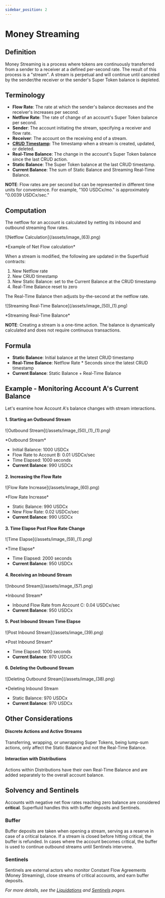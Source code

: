 ```yaml
---
sidebar_position: 2
---
```


# Money Streaming

## Definition

Money Streaming is a process where tokens are continuously transferred from a sender to a receiver at a defined per-second rate. The result of this process is a "stream". A stream is perpetual and will continue until canceled by the sender/the receiver or the sender's Super Token balance is depleted.

## **Terminology**

- **Flow Rate**: The rate at which the sender's balance decreases and the receiver's increases per second.
- **Netflow Rate**: The rate of change of an account's Super Token balance per second.
- **Sender**: The account initiating the stream, specifying a receiver and flow rate.
- **Receiver**: The account on the receiving end of a stream.
- [**CRUD Timestamp**](https://en.wikipedia.org/wiki/Create,_read,_update_and_delete): The timestamp when a stream is created, updated, or deleted.
- **Real-Time Balance**: The change in the account's Super Token balance since the last CRUD action.
- **Static Balance**: The Super Token balance at the last CRUD timestamp.
- **Current Balance**: The sum of Static Balance and Streaming Real-Time Balance.

<Admonition type="info">
<strong>NOTE</strong>: Flow rates are per second but can be represented in different time units for convenience. For example, "100 USDCx/mo." is approximately "0.0039 USDCx/sec."
</Admonition>

## Computation

The netflow for an account is calculated by netting its inbound and outbound streaming flow rates.

<div style={{ display: "flex", justifyContent: "center" }}>
  ![Netflow Calculation](/assets/image_(63).png)
</div>
<div style={{ display: "flex", justifyContent: "center" }}>
  <p>*Example of Net Flow calculation*</p>
</div>

When a stream is modified, the following are updated in the Superfluid contracts:

1. New Netflow rate
2. New CRUD timestamp
3. New Static Balance: set to the Current Balance at the CRUD timestamp
4. Real-Time Balance reset to zero

The Real-Time Balance then adjusts by-the-second at the netflow rate.

<div style={{ display: "flex", justifyContent: "center" }}>
  ![Streaming Real-Time Balance](/assets/image_(50)_(1).png)
</div>
<div style={{ display: "flex", justifyContent: "center" }}>
  <p>*Streaming Real-Time Balance*</p>
</div>

<Admonition type="info">
<strong>NOTE</strong>: Creating a stream is a one-time action. The balance is dynamically calculated and does not require continuous transactions.
</Admonition>

## **Formula**

- **Static Balance**: Initial balance at the latest CRUD timestamp
- **Real-Time Balance**: Netflow Rate * Seconds since the latest CRUD timestamp
- **Current Balance**: Static Balance + Real-Time Balance

## Example - Monitoring Account A's Current Balance

Let's examine how Account A's balance changes with stream interactions.

#### **1. Starting an Outbound Stream**

<div style={{ display: "flex", justifyContent: "center" }}>
  ![Outbound Stream](/assets/image_(50)_(1)_(1).png)
</div>
<div style={{ display: "flex", justifyContent: "center" }}>
  <p>*Outbound Stream*</p>
</div>

- Initial Balance: 1000 USDCx
- Flow Rate to Account B: 0.01 USDCx/sec
- Time Elapsed: 1000 seconds
- **Current Balance**: 990 USDCx

#### **2. Increasing the Flow Rate**



<div style={{ display: "flex", justifyContent: "center" }}>
  ![Flow Rate Increase](/assets/image_(60).png)
</div>
<div style={{ display: "flex", justifyContent: "center" }}>
  <p>*Flow Rate Increase*</p>
</div>

- Static Balance: 990 USDCx
- New Flow Rate: 0.02 USDCx/sec
- **Current Balance**: 990 USDCx

#### **3. Time Elapse Post Flow Rate Change**

<div style={{ display: "flex", justifyContent: "center" }}>
  ![Time Elapse](/assets/image_(59)_(1).png)
</div>
<div style={{ display: "flex", justifyContent: "center" }}>
  <p>*Time Elapse*</p>
</div>

- Time Elapsed: 2000 seconds
- **Current Balance**: 950 USDCx

#### **4. Receiving an Inbound Stream**

<div style={{ display: "flex", justifyContent: "center" }}>
    ![Inbound Stream](/assets/image_(57).png)
</div>
<div style={{ display: "flex", justifyContent: "center" }}>
    <p>*Inbound Stream*</p>
</div>

- Inbound Flow Rate from Account C: 0.04 USDCx/sec
- **Current Balance**: 950 USDCx

#### **5. Post Inbound Stream Time Elapse**

<div style={{ display: "flex", justifyContent: "center" }}>
    ![Post Inbound Stream](/assets/image_(39).png)
</div>
<div style={{ display: "flex", justifyContent: "center" }}>
    <p>*Post Inbound Stream*</p>
</div>

- Time Elapsed: 1000 seconds
- **Current Balance**: 970 USDCx

#### **6. Deleting the Outbound Stream**

<div style={{ display: "flex", justifyContent: "center" }}>
    ![Deleting Outbound Stream](/assets/image_(38).png)
</div>
<div style={{ display: "flex", justifyContent: "center" }}>
    <p>*Deleting Inbound Stream</p>
</div>

- Static Balance: 970 USDCx
- **Current Balance**: 970 USDCx

## Other Considerations

#### Discrete Actions and Active Streams

Transferring, wrapping, or unwrapping Super Tokens, being lump-sum actions, only affect the Static Balance and not the Real-Time Balance.

#### Interaction with Distributions 

Actions within Distributions have their own Real-Time Balance and are added separately to the overall account balance.

## Solvency and Sentinels

Accounts with negative net flow rates reaching zero balance are considered **critical**. Superfluid handles this with buffer deposits and Sentinels.

### Buffer

Buffer deposits are taken when opening a stream, serving as a reserve in case of a critical balance. If a stream is closed before hitting critical, the buffer is refunded. In cases where the account becomes critical, the buffer is used to continue outbound streams until Sentinels intervene.

### Sentinels

Sentinels are external actors who monitor Constant Flow Agreements (Money Streaming), close streams of critical accounts, and earn buffer deposits.

_For more details, see the [Liquidations](../../../sentinels/liquidations-and-toga.md) and [Sentinels](https://docs.superfluid.finance/superfluid/sentinels/running-a-sentinel) pages._
